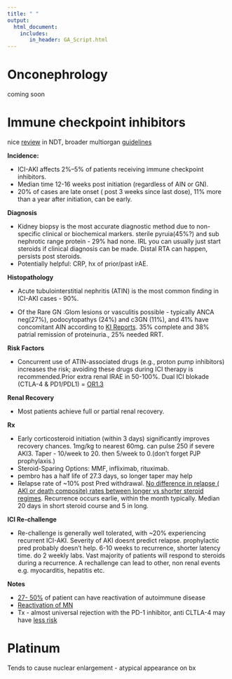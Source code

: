 ```yaml
---
title: " "
output: 
  html_document:
    includes:
       in_header: GA_Script.html
---
```


# Onconephrology

coming soon


# Immune checkpoint inhibitors

nice [review](https://doi.org/10.1093/ndt/gfae184) in NDT, broader multiorgan [guidelines](https://pmc.ncbi.nlm.nih.gov/articles/PMC6481621/)

**Incidence:** 

-   ICI-AKI affects 2%–5% of patients receiving immune checkpoint inhibitors.  
-   Median time 12-16 weeks post initiation (regardless of AIN or GN). 
-   20% of cases are late onset ( post 3 weeks since last dose), 11%  more than a year after initiation, can be early.

**Diagnosis** 

-   Kidney biopsy is the most accurate diagnostic method due to non-specific clinical or biochemical markers. sterile pyruia(45%?) and sub nephrotic range protein - 29% had none. IRL you can usually just start steroids if clinical diagnosis can be made. Distal RTA can happen, persists post steroids. 
-    Potentially helpful: CRP, hx of prior/past irAE.

**Histopathology**

-   Acute tubulointerstitial nephritis (ATIN) is the most common finding in ICI-AKI cases - 90%. 

-   Of the Rare GN :Glom lesions or vasculitis possible  - typically ANCA neg(27%), podocytopathys (24%) and c3GN (11%), and 41% have concomitant AIN according to [KI Reports](https://www.sciencedirect.com/science/article/pii/S2468024920316405). 35% complete and 38% patrial remission of proteinuria., 25% needed RRT.


**Risk Factors** 

-   Concurrent use of ATIN-associated drugs (e.g., proton pump inhibitors) increases the risk; avoiding these drugs during ICI therapy is recommended.Prior extra renal IRAE in 50-100%. Dual ICI blokade (CTLA-4 & PD1/PDL1) = [OR1.3](https://pubmed.ncbi.nlm.nih.gov/34625513/)

**Renal Recovery** 

- Most patients achieve full or partial renal recovery.

**Rx** 

-   Early corticosteroid initiation (within 3 days) significantly improves recovery chances. 1mg/kg to nearest 60mg. can pulse 250 if severe AKI3. Taper - 10/week to 20. then 5/week to 0.(don't forget PJP prophylaxis.)
-   Steroid-Sparing Options: MMF, infliximab, rituximab.
-   pembro has a half life of 27.3 days, so longer taper may help 
-   Relapse rate of ~10% post Pred withdrawal. [No difference in relapse ( AKI or death composite) rates between longer vs shorter steroid regimes](https://pmc.ncbi.nlm.nih.gov/articles/PMC9511654/). Recurrence occurs earlie, within the month typically. Median 20 days in short steroid course and 5 in long.


**ICI Re-challenge**

-   Re-challenge is generally well tolerated, with ~20% experiencing recurrent ICI-AKI. Severity of AKI doesnt predict relapse. prophylactic pred probably doesn't help. 6-10 weeks to recurrence, shorter latency time. do 2 weekly labs. Vast majority of patients will respond to steroids during a recurrence. A rechallenge can lead to other, non renal events e.g. myocarditis, hepatitis etc.

**Notes**

-   [27- 50%](https://pubmed.ncbi.nlm.nih.gov/29684232/) of patient can have reactivation of autoimmune disease
-   [Reactivation of MN](https://pubmed.ncbi.nlm.nih.gov/33020246/)
-   Tx - almost universal rejection with the PD-1 inhibitor, anti CLTLA-4 may have [less risk](https://www.sciencedirect.com/science/article/pii/S2468024920316405)

# Platinum

Tends to cause nuclear enlargement - atypical appearance on bx